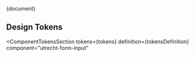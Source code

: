 <!-- @license CC0-1.0 -->


<Meta title="CSS Component/Form input/README" />

<Description>{document}</Description>

## Design Tokens

<ComponentTokensSection
  tokens={tokens}
  definition={tokensDefinition}
  component="utrecht-form-input"
></ComponentTokensSection>
